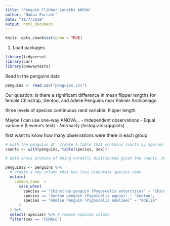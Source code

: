 ```yaml
---
title: "Penguin Flibber Lengths ANOVA"
author: "Nakoa Farrant"
date: "11/7/2018"
output: html_document
---
```


```r
knitr::opts_chunk$set(echo = TRUE)
```

1. Load packages
```r
library(tidyverse)
library(car)
library(onewaytests)
```

Read in the penguins data
```r
penguins <- read.csv("penguins.csv")
```

Our question: Is there a significant difference in mean flipper lengths for female Chinstrap, Gentoo, and Adelie Penguins near Palmer Archipelago

three levels of species
continuous rand variable: flipper length

Maybe I can use one-way ANOVA...
- Independent observations
- Equal variance (Levene's test)
- Normality (histograms/qqplots)

first want to know how many observations were there in each group

```r
# with the penguins df, create a table that contains counts by species and sex
counts <- with(penguins, table(species, sex))

# data shows promise of being normally distributed given the counts. However, still need to do basic data analysis

penguins2 <- penguins %>% 
  # create a new column that has less elaborate species name
  mutate(
    common_name  = 
      case_when(
        species == "Chinstrap penguin (Pygoscelis antarctica)" ~ "Chinstrap",
        species == "Gentoo penguin (Pygoscelis papua)" ~ "Gentoo",
        species == "Adelie Penguin (Pygoscelis adeliae)" ~ "Adelie"
      )
  ) %>% 
  select(-species) %>% # remove species column
  filter(sex == "FEMALE")
```


